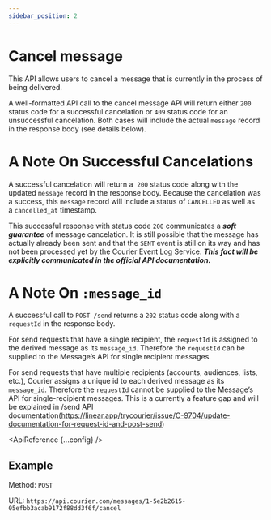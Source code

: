 ```yaml
---
sidebar_position: 2
---
```



# Cancel message

This API allows users to cancel a message that is currently in the process of being delivered.

A well-formatted API call to the cancel message API will return either `200` status code for a successful cancelation or `409` status code for an unsuccessful cancelation. Both cases will include the actual `message` record in the response body (see details below).

# A Note On Successful Cancelations

A successful cancelation will return a  `200` status code along with the updated `message` record in the response body. Because the cancelation was a success, this `message` record will include a status of `CANCELLED` as well as a `cancelled_at` timestamp.

This successful response with status code `200` communicates a **_soft guarantee_** of message cancelation. It is still possible that the message has actually already been sent and that the `SENT` event is still on its way and has not been processed yet by the Courier Event Log Service. **_This fact will be explicitly communicated in the official API documentation._**

# A Note On `:message_id`

A successful call to `POST /send` returns a `202` status code along with a `requestId` in the response body.

For send requests that have a single recipient, the `requestId` is assigned to the derived message as its `message_id`. Therefore the `requestId` can be supplied to the Message’s API for single recipient messages.

For send requests that have multiple recipients (accounts, audiences, lists, etc.), Courier assigns a unique id to each derived message as its `message_id`. Therefore the `requestId` cannot be supplied to the Message’s API for single-recipient messages. This is a currently a feature gap and will be explained in /send API documentation(https://linear.app/trycourier/issue/C-9704/update-documentation-for-request-id-and-post-send)

<ApiReference {...config} />

## Example

Method: `POST`

URL: `https://api.courier.com/messages/1-5e2b2615-05efbb3acab9172f88dd3f6f/cancel`

